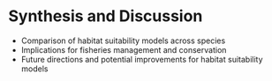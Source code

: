 # Synthesis and Discussion
- Comparison of habitat suitability models across species
- Implications for fisheries management and conservation
- Future directions and potential improvements for habitat suitability models
